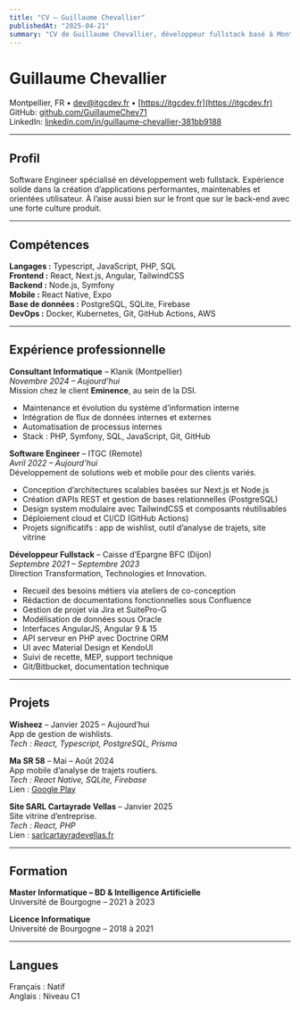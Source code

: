 ```yaml
---
title: "CV – Guillaume Chevallier"
publishedAt: "2025-04-21"
summary: "CV de Guillaume Chevallier, développeur fullstack basé à Montpellier."
---
```


# Guillaume Chevallier

Montpellier, FR • [dev@itgcdev.fr](mailto:dev@itgcdev.fr) • [https://itgcdev.fr](https://itgcdev.fr)  
GitHub: [github.com/GuillaumeChev71](https://github.com/GuillaumeChev71)  
LinkedIn: [linkedin.com/in/guillaume-chevallier-381bb9188](https://www.linkedin.com/in/guillaume-chevallier-381bb9188/)

---

## Profil

Software Engineer spécialisé en développement web fullstack. Expérience solide dans la création d’applications performantes, maintenables et orientées utilisateur. À l’aise aussi bien sur le front que sur le back-end avec une forte culture produit.

---

## Compétences

**Langages :** Typescript, JavaScript, PHP, SQL  
**Frontend :** React, Next.js, Angular, TailwindCSS  
**Backend :** Node.js, Symfony  
**Mobile :** React Native, Expo  
**Base de données :** PostgreSQL, SQLite, Firebase  
**DevOps :** Docker, Kubernetes, Git, GitHub Actions, AWS

---

## Expérience professionnelle

**Consultant Informatique** – Klanik (Montpellier)  
_Novembre 2024 – Aujourd’hui_  
Mission chez le client **Eminence**, au sein de la DSI.  
- Maintenance et évolution du système d’information interne  
- Intégration de flux de données internes et externes  
- Automatisation de processus internes  
- Stack : PHP, Symfony, SQL, JavaScript, Git, GitHub

**Software Engineer** – ITGC (Remote)  
_Avril 2022 – Aujourd’hui_  
Développement de solutions web et mobile pour des clients variés.  
- Conception d’architectures scalables basées sur Next.js et Node.js  
- Création d’APIs REST et gestion de bases relationnelles (PostgreSQL)  
- Design system modulaire avec TailwindCSS et composants réutilisables  
- Déploiement cloud et CI/CD (GitHub Actions)  
- Projets significatifs : app de wishlist, outil d’analyse de trajets, site vitrine

**Développeur Fullstack** – Caisse d’Epargne BFC (Dijon)  
_Septembre 2021 – Septembre 2023_  
Direction Transformation, Technologies et Innovation.  
- Recueil des besoins métiers via ateliers de co-conception  
- Rédaction de documentations fonctionnelles sous Confluence  
- Gestion de projet via Jira et SuitePro-G  
- Modélisation de données sous Oracle  
- Interfaces AngularJS, Angular 9 & 15  
- API serveur en PHP avec Doctrine ORM  
- UI avec Material Design et KendoUI  
- Suivi de recette, MEP, support technique  
- Git/Bitbucket, documentation technique  

---

## Projets

**Wisheez** – Janvier 2025 – Aujourd’hui  
App de gestion de wishlists.  
_Tech : React, Typescript, PostgreSQL, Prisma_

**Ma SR 58** – Mai – Août 2024  
App mobile d’analyse de trajets routiers.  
_Tech : React Native, SQLite, Firebase_  
Lien : [Google Play](https://play.google.com/store/apps/details?id=com.expo.masecurite)

**Site SARL Cartayrade Vellas** – Janvier 2025  
Site vitrine d’entreprise.  
_Tech : React, PHP_  
Lien : [sarlcartayradevellas.fr](http://sarlcartayradevellas.fr)

---

## Formation

**Master Informatique – BD & Intelligence Artificielle**  
Université de Bourgogne – 2021 à 2023

**Licence Informatique**  
Université de Bourgogne – 2018 à 2021

---

## Langues

Français : Natif  
Anglais : Niveau C1
